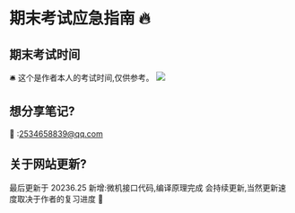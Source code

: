 # 期末考试应急指南 🔥

## 期末考试时间

🛎️ 这个是作者本人的考试时间,仅供参考。
![](https://nunbey-bill.oss-cn-beijing.aliyuncs.com/2020-weekReport/考试时间.jpg)

## 想分享笔记?

📧 :2534658839@qq.com

## 关于网站更新?

最后更新于 20236.25
新增:微机接口代码,编译原理完成
会持续更新,当然更新速度取决于作者的复习进度 💖



